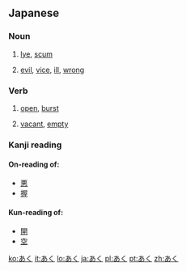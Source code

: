 ==Japanese==

===Noun===
{{ja-noun|h|rom=aku}}

# {{ja-def|灰汁}} [[lye]], [[scum]]
# {{ja-def|悪}} [[evil]], [[vice]], [[ill]], [[wrong]]

===Verb===
{{ja-verb|h|type=1|rom=aku}}

# {{ja-def|開く}} [[open]], [[burst]]
# {{ja-def|空く}} [[vacant]], [[empty]]

===Kanji reading===
{{ja-kanji reading|rom=aku}}

====On-reading of:====
* [[悪]]
* [[握]]

====Kun-reading of:====
* [[開]]
* [[空]]

[[ko:あく]]
[[it:あく]]
[[lo:あく]]
[[ja:あく]]
[[pl:あく]]
[[pt:あく]]
[[zh:あく]]